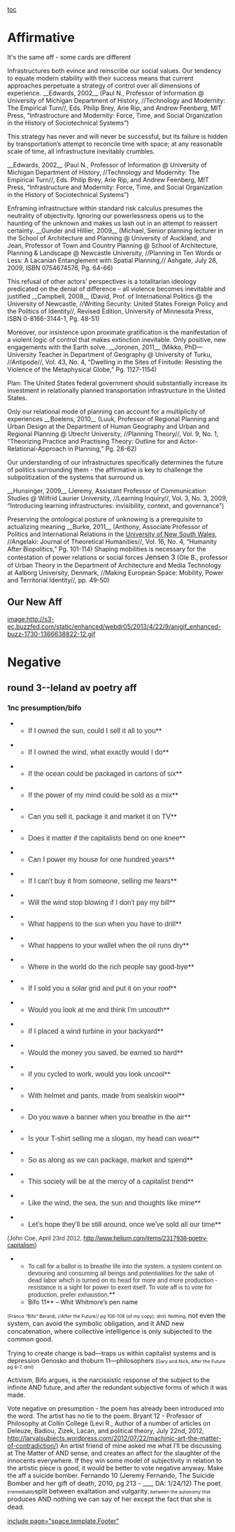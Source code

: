 [[toc]]
=Affirmative= 
It's the same aff - some cards are different

Infrastructures both evince and reinscribe our social values. Our tendency to equate modern stability with their success means that current approaches perpetuate a strategy of control over all dimensions of experience.
__Edwards, 2002__
(Paul N., Professor of Information @ University of Michigan Department of History, //Technology and Modernity: The Empirical Turn//, Eds. Philip Brey, Arie Rip, and Andrew Feenberg, MIT Press, “Infrastructure and Modernity: Force, Time, and Social Organization in the History of Sociotechnical Systems”)

This strategy has never and will never be successful, but its failure is hidden by transportation’s attempt to reconcile time with space; at any reasonable scale of time, all infrastructure inevitably crumbles.

__Edwards, 2002__
(Paul N., Professor of Information @ University of Michigan Department of History, //Technology and Modernity: The Empirical Turn//, Eds. Philip Brey, Arie Rip, and Andrew Feenberg, MIT Press, “Infrastructure and Modernity: Force, Time, and Social Organization in the History of Sociotechnical Systems”)

Enframing infrastructure within standard risk calculus presumes the neutrality of objectivity. Ignoring our powerlessness opens us to the haunting of the unknown and makes us lash out in an attempt to reassert certainty.
__Gunder and Hillier, 2009__
(Michael, Senior planning lecturer in the School of Architecture and Planning @ University of Auckland, and Jean, Professor of Town and Country Planning @ School of Architecture, Planning & Landscape @ Newcastle University, //Planning in Ten Words or Less: A Lacanian Entanglement with Spatial Planning,// Ashgate, July 28, 2009, ISBN 0754674576, Pg. 64-66)

This refusal of other actors’ perspectives is a totalitarian ideology predicated on the denial of difference – all violence becomes inevitable and justified
__Campbell, 2008__
(David, Prof. of International Politics @ the University of Newcastle, //Writing Security: United States Foreign Policy and the Politics of Identity//, Revised Edition, University of Minnesota Press, ISBN 0-8166-3144-1, Pg. 48-51)

Moreover, our insistence upon proximate gratification is the manifestation of a violent logic of control that makes extinction inevitable. Only positive, new engagements with the Earth solve.
__Joronen, 2011__
(Mikko, PhD—University Teacher in Department of Geography @ University of Turku, //Antipode//, Vol. 43, No. 4, “Dwelling in the Sites of Finitude: Resisting the Violence of the Metaphysical Globe,” Pg. 1127-1154)

Plan: The United States federal government should substantially increase its investment in relationally planned transportation infrastructure in the United States.

Only our relational mode of planning can account for a multiplicity of experiences
__Boelens, 2010__
(Luuk, Professor of Regional Planning and Urban Design at the Department of Human Geography and Urban and Regional Planning @ Utrecht University, //Planning Theory//, Vol. 9, No. 1, “Theorizing Practice and Practising Theory: Outline for and Actor-Relational-Approach in Planning,” Pg. 28-62)

Our understanding of our infrastructures specifically determines the future of politics surrounding them - the affirmative is key to challenge the subpolitization of the systems that surround us.

__Hunsinger, 2009__
(Jeremy, Assistant Professor of Communication Studies @ Wilfrid Laurier University, //Learning Inquiry//, Vol. 3, No. 3, 2009, “Introducing learning infrastructures: invisibility, context, and governance”)

Preserving the ontological posture of unknowing is a prerequisite to actualizing meaning
__Burke, 2011__
(Anthony, Associate Professor of Politics and International Relations in the <span style="color: windowtext; text-decoration: none;">[[http://en.wikipedia.org/wiki/University_of_New_South_Wales|University of New South Wales]]</span>, //Angelaki: Journal of Theoretical Humanities//, Vol. 16, No. 4, “Humanity After Biopolitics,” Pg. 101-114)
Shaping mobilities is necessary for the contestation of power relations or social forces
<span style="font-size: 12pt;">Jensen 3</span> (Ole B., professor of Urban Theory in the Department of Architecture and Media Technology at Aalborg University, Denmark, //Making European Space: Mobility, Power and Territorial Identity//, pp. 49-50)


<The last Gunder and Hillier card from our regular season wiki>

==Our New Aff== 
[[image:http://s3-ec.buzzfed.com/static/enhanced/webdr05/2013/4/22/9/anigif_enhanced-buzz-1730-1366638822-12.gif]]
=Negative= 

==round 3--leland av poetry aff== 

===1nc presumption/bifo=== 

**<span style="color: #333333; font-family: Arial,sans-serif; font-size: 12pt;">If I owned the sun, could I sell it all to you</span>**

**<span style="color: #333333; font-family: Arial,sans-serif; font-size: 12pt;">If I owned the wind, what exactly would I do</span>**

**<span style="color: #333333; font-family: Arial,sans-serif; font-size: 12pt;">If the ocean could be packaged in cartons of six</span>**

**<span style="color: #333333; font-family: Arial,sans-serif; font-size: 12pt;">If the power of my mind could be sold as a mix</span>**



**<span style="color: #333333; font-family: Arial,sans-serif; font-size: 12pt;">Can you sell it, package it and market it on TV</span>**

**<span style="color: #333333; font-family: Arial,sans-serif; font-size: 12pt;">Does it matter if the capitalists bend on one knee</span>**

**<span style="color: #333333; font-family: Arial,sans-serif; font-size: 12pt;">Can I power my house for one hundred years</span>**

**<span style="color: #333333; font-family: Arial,sans-serif; font-size: 12pt;">If I can't buy it from someone, selling me fears</span>**



**<span style="color: #333333; font-family: Arial,sans-serif; font-size: 12pt;">Will the wind stop blowing if I don't pay my bill</span>**

**<span style="color: #333333; font-family: Arial,sans-serif; font-size: 12pt;">What happens to the sun when you have to drill</span>**

**<span style="color: #333333; font-family: Arial,sans-serif; font-size: 12pt;">What happens to your wallet when the oil runs dry</span>**

**<span style="color: #333333; font-family: Arial,sans-serif; font-size: 12pt;">Where in the world do the rich people say good-bye</span>**



**<span style="color: #333333; font-family: Arial,sans-serif; font-size: 12pt;">If I sold you a solar grid and put it on your roof</span>**

**<span style="color: #333333; font-family: Arial,sans-serif; font-size: 12pt;">Would you look at me and think I'm uncouth</span>**

**<span style="color: #333333; font-family: Arial,sans-serif; font-size: 12pt;">If I placed a wind turbine in your backyard</span>**

**<span style="color: #333333; font-family: Arial,sans-serif; font-size: 12pt;">Would the money you saved, be earned so hard</span>**



**<span style="color: #333333; font-family: Arial,sans-serif; font-size: 12pt;">If you cycled to work, would you look uncool</span>**

**<span style="color: #333333; font-family: Arial,sans-serif; font-size: 12pt;">With helmet and pants, made from sealskin wool</span>**

**<span style="color: #333333; font-family: Arial,sans-serif; font-size: 12pt;">Do you wave a banner when you breathe in the air</span>**

**<span style="color: #333333; font-family: Arial,sans-serif; font-size: 12pt;">Is your T-shirt selling me a slogan, my head can wear</span>**



**<span style="color: #333333; font-family: Arial,sans-serif; font-size: 12pt;">So as along as we can package, market and spend</span>**

**<span style="color: #333333; font-family: Arial,sans-serif; font-size: 12pt;">This society will be at the mercy of a capitalist trend</span>**

**<span style="color: #333333; font-family: Arial,sans-serif; font-size: 12pt;">Like the wind, the sea, the sun and thoughts like mine</span>**

**<span style="color: #333333; font-family: Arial,sans-serif; font-size: 12pt;">Let's hope they'll be still around, once we've sold all our time</span>**
<span style="color: #333333; font-family: Arial,sans-serif; font-size: 10.5pt;">(John Coe, April 23rd 2012, http://www.helium.com/items/2317938-poetry-capitalism)</span>


**<span style="color: #333333; font-family: Arial,sans-serif; font-size: 10.5pt;">To call for a ballot is to breathe life into the system, a system content on devouring and consuming all beings and potentialities for the sake of dead labor which is turned on its head for more and more production - resistance is a sight for power to exert itself. To vote aff is to vote for production, prefer exhaustion.</span>**
**Bifo 11** – Whit Whitmore’s pen name
<span style="font-size: 8pt;">(Franco “Bifo” Berardi, //After the Future// pg 106-108 (of my copy), dml)</span>
<span style="font-size: 8pt;">Nothing, </span><span style="font-size: 11pt;">not even the system, can avoid the symbolic obligation, and it </span>
<span style="font-size: 11pt;">AND</span>
<span style="font-size: 11pt;">new concatenation, where collective intelligence is only subjected to the common good.</span>

Trying to create change is bad—traps us within capitalist systems and is depression
Genosko and thoburn 11—philosophers
<span style="font-size: 8pt;">(Gary and Nick, After the Future pg 6-7, dml)</span>

Activism, Bifo argues, is the narcissistic response of the subject to the infinite
AND
future, and after the redundant subjective forms of which it was made.


Vote negative on presumption - the poem has already been introduced into the word. The artist has no tie to the poem.
Bryant 12 - Professor of Philosophy at Collin College (Levi R., Author of a number of articles on Deleuze, Badiou, Zizek, Lacan, and political theory, July 22nd, 2012, http://larvalsubjects.wordpress.com/2012/07/22/machinic-art-the-matter-of-contradiction/)
An artist friend of mine asked me what I’ll be discussing at The Matter of
AND
sense, and creates an affect for the slaughter of the innocents everywhere.
If they win some model of subjectivity in relation to the artistic piece is good, it would be better to vote negative anyway. Make the aff a suicide bomber.
<span style="font-size: 11pt;">Fernando 10 (Jeremy Fernando, The Suicide Bomber and her gift of death, 2010, pg 213 - ___, DA: 1/24/12)</span>
<span style="font-size: 11pt;">The poet</span><span style="font-size: 8pt;">, irremediably</span><span style="font-size: 11pt;">split between exaltation and vulgarity</span><span style="font-size: 8pt;">, between the autonomy that </span><span style="font-size: 11pt;">produces </span>
<span style="font-size: 11pt;">AND</span>
<span style="font-size: 11pt;">nothing we can say of her except the fact that she is dead. </span>

[[include page="space.template.Footer"]]